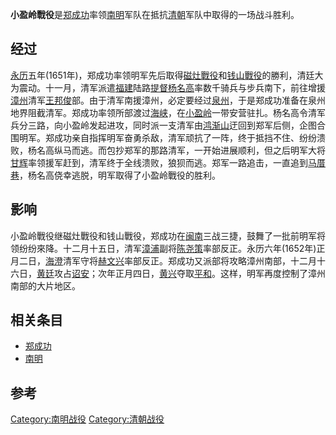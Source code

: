 '''小盈岭戰役'''是[[郑成功|郑成功]]率领[[南明|南明]]军队在抵抗[[清朝|清朝]]军队中取得的一场战斗胜利。
== 经过 ==
[[永曆_(南明)|永历]]五年(1651年)，郑成功率领明军先后取得[[磁灶戰役|磁灶戰役]]和[[钱山戰役|钱山戰役]]的勝利，清廷大为震动。十一月，清军派遣[[福建|福建]]陆路[[提督|提督]][[杨名高|杨名高]]率数千骑兵与步兵南下，前往增援[[漳州|漳州]]清军[[王邦俊|王邦俊]]部。由于清军南援漳州，必定要经过[[泉州|泉州]]，于是郑成功准备在泉州地界阻截清军。郑成功率领所部渡过[[海峡|海峡]]，在[[小盈岭|小盈岭]]一带安营驻扎。杨名高令清军兵分三路，向小盈岭发起进攻，同时派一支清军由[[鸿渐山|鸿渐山]]迂回到郑军后侧，企图合围明军。郑成功亲自指挥明军奋勇杀敌，清军顽抗了一阵，终于抵挡不住、纷纷溃败，杨名高纵马而逃。而包抄郑军的那路清军，一开始进展顺利，但之后明军大将[[甘辉|甘辉]]率领援军赶到，清军终于全线溃败，狼狈而逃。郑军一路追击，一直追到[[马厝巷|马厝巷]]，杨名高侥幸逃脱，明军取得了小盈岭戰役的胜利。

== 影响 ==
小盈岭戰役继磁灶戰役和钱山戰役，郑成功在[[闽南|闽南]]三战三捷，鼓舞了一批前明军将领纷纷來降。十二月十五日，清军[[漳浦|漳浦]]副将[[陈尧策|陈尧策]]率部反正。永历六年(1652年)正月二日，[[海澄|海澄]]清军守将[[赫文兴|赫文兴]]率部反正。郑成功又派部将攻略漳州南部，十二月十六日，[[黄廷|黄廷]]攻占[[诏安|诏安]]；次年正月四日，[[黄兴|黄兴]]夺取[[平和|平和]]。这样，明军再度控制了漳州南部的大片地区。

== 相关条目 ==
*[[郑成功|郑成功]]
*[[南明|南明]]

== 参考 ==

{{南明抗清战争}}
[[Category:南明战役|Category:南明战役]]
[[Category:清朝战役|Category:清朝战役]]
